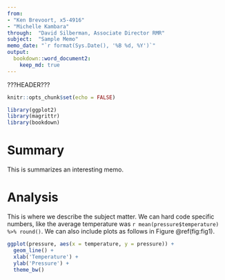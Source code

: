 ```yaml
---
from: 
- "Ken Brevoort, x5-4916"
- "Michelle Kambara"
through:  "David Silberman, Associate Director RMR"
subject:  "Sample Memo"
memo_date: "`r format(Sys.Date(), '%B %d, %Y')`"
output: 
  bookdown::word_document2:
    keep_md: true
---
```


???HEADER???

```r
knitr::opts_chunk$set(echo = FALSE)

library(ggplot2)
library(magrittr)
library(bookdown)
```

# Summary

This is summarizes an interesting memo.

# Analysis

This is where we describe the subject matter.  We can hard code specific numbers, like the average temperature was `r mean(pressure$temperature) %>% round()`.  We can also include plots as follows in Figure \@ref(fig:fig1).

```r
ggplot(pressure, aes(x = temperature, y = pressure)) + 
  geom_line() + 
  xlab('Temperature') + 
  ylab('Pressure') + 
  theme_bw()
```


